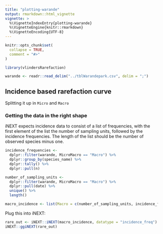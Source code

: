 ```yaml
---
title: "plotting-warande"
output: rmarkdown::html_vignette
vignette: >
  %\VignetteIndexEntry{plotting-warande}
  %\VignetteEngine{knitr::rmarkdown}
  %\VignetteEncoding{UTF-8}
---
```


```r
knitr::opts_chunk$set(
  collapse = TRUE,
  comment = "#>"
)
```

```r
library(vlindersRarefaction)
```

```r
warande <- readr::read_delim("../tblWarandepark.csv", delim = ";")
```
## Incidence based rarefaction curve

Splitting it up in `Micro` and `Macro`

### Getting the data in the right shape

iNEXT expects incidence data to consist of a list of frequencies, with the first element of the list the number of sampling units, followed by the incidence frequencies. The length of the list should be the number of observed species minus one. 

```r
incidence_frequencies <- 
  dplyr::filter(warande, MicroMacro == "Macro") %>% 
  dplyr::group_by(species_name) %>% 
  dplyr::tally() %>% 
  dplyr::pull(n)

number_of_sampling_units <- 
  dplyr::filter(warande, MicroMacro == "Macro") %>% 
  dplyr::pull(date) %>% 
  unique() %>% 
  length()

macro_incidence <- list(Macro = c(number_of_sampling_units, incidence_frequencies))
```

Plug this into iNEXT:

```r
rare_out <- iNEXT::iNEXT(macro_incidence, datatype = "incidence_freq")
iNEXT::ggiNEXT(rare_out)
```

